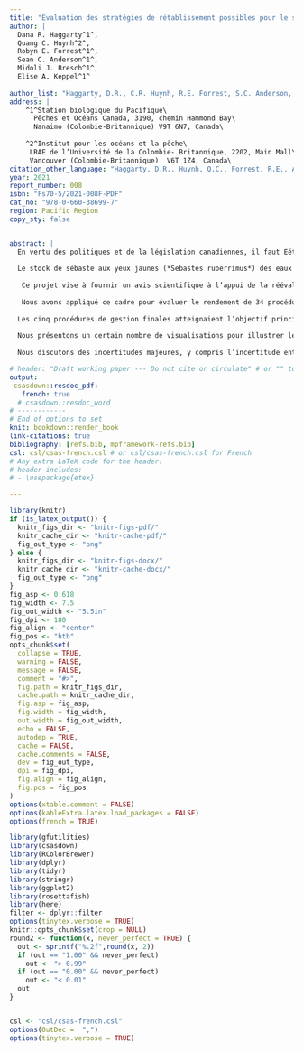 ```yaml
---
title: "Évaluation des stratégies de rétablissement possibles pour le sébaste aux yeux jaunes (*Sebastes ruberrimus*) des eaux intérieures de la Colombie-Britannique"
author: |
  Dana R. Haggarty^1^,
  Quang C. Huynh^2^,
  Robyn E. Forrest^1^,
  Sean C. Anderson^1^,
  Midoli J. Bresch^1^,
  Elise A. Keppel^1^
  
author_list: "Haggarty, D.R., C.R. Huynh, R.E. Forrest, S.C. Anderson, M.J. Bresch, et E.A. Keppel"
address: |
    ^1^Station biologique du Pacifique\
      Pêches et Océans Canada, 3190, chemin Hammond Bay\
      Nanaimo (Colombie-Britannique) V9T 6N7, Canada\
      
    ^2^Institut pour les océans et la pêche\
     LRAE de l’Université de la Colombie- Britannique, 2202, Main Mall\
     Vancouver (Colombie-Britannique)  V6T 1Z4, Canada\
citation_other_language: "Haggarty, D.R., Huynh, Q.C., Forrest, R.E., Anderson, S.C., Bresch, M.J., Keppel, E.A. 2021. Evaluation of potential rebuilding strategies for Inside Yelloweye Rockfish (*Sebastes ruberrimus*) in British Columbia. DFO Can. Sci. Advis. Sec. Res. Doc. 2021/008. vi + 141 p."
year: 2021
report_number: 008
isbn: "Fs70-5/2021-008F-PDF"
cat_no: "978-0-660-38699-7"
region: Pacific Region
copy_sty: false


abstract: |
  En vertu des politiques et de la législation canadiennes, il faut Eétablir un plan de rétablissement pour les stocks de poissons qui ont été évalués comme étant inférieurs au point de référence limite (PRL) afin de les ramener au-delà du PRL. Les plans de rétablissement doivent être fondés sur des objectifs caractérisés par 1) une cible, 2) un délai souhaité pour atteindre la cible et 3) une probabilité acceptable d’atteindre la cible. Les plans de rétablissement doivent également comprendre des mesures de gestion ou des procédures de gestion, des jalons cibles et être évalués régulièrement.
  
  Le stock de sébaste aux yeux jaunes (*Sebastes ruberrimus*) des eaux intérieures est un stock sur lequel on dispose de données limitées, présent dans la zone de gestion du poisson de fond 4B (détroit de la Reine-Charlotte, détroit de Georgie et détroit de Juan de Fuca) en Colombie-Britannique. Il a été évalué comme étant inférieur au PLR en 2010, ce qui a donné lieu à la publication d’un plan de rétablissement. Il est également inscrit en vertu de la *Loi sur les espèces en péril* comme espèce préoccupante. L’actuelle procédure de gestion pour assurer le rétablissement est un total autorisé des captures (TAC) annuel fixe de 15 tonnes métriques, qui n’a pas été réévalué depuis la dernière évaluation.
  
   Ce projet vise à fournir un avis scientifique à l’appui de la réévaluation du plan de rétablissement du sébaste aux yeux jaunes des eaux intérieures. Nous appliquons un nouveau cadre d’évaluation de la stratégie de gestion (le Cadre des procédures de gestion), récemment élaboré pour le poisson de fond de la Colombie-Britannique, afin d’évaluer le rendement des autres procédures de gestion à données limitées pour ce qui est de l’atteinte des objectifs de rétablissement. Le Cadre des procédures de gestion suit six étapes de pratiques exemplaires pour évaluer la stratégie de gestion : 1) la définition du contexte décisionnel; 2) l’établissement des objectifs et des paramètres de rendement; 3) la précision des modèles opérationnels pour représenter le système sous-jacent et calculer les paramètres de rendement; 4) la sélection des procédures de gestion possibles; 5) la réalisation de simulations en boucle fermée afin d’évaluer le rendement des procédures de gestion; 6) la présentation des résultats pour faciliter l’évaluation des compromis.
 
   Nous avons appliqué ce cadre pour évaluer le rendement de 34 procédures de gestion à données limitées pour ce qui est de l’atteinte de l’objectif principal, qui est de ramener le stock au-dessus du PRL sur 1,5 génération avec au moins une probabilité de réussite de 95 % [19 fois sur 20]. Nous avons également évalué le rendement des procédures de gestion en ce qui concerne deux autres paramètres de conservation, quatre objectifs de prises moyennes et un objectif de variabilité des prises. Pour tenir compte de l’incertitude liée à la dynamique de la population sous-jacente et aux sources de données, nous avons élaboré six scénarios de modèles opérationnels de rechange, qui différaient de par les hypothèses précises du modèle et des données. Ces scénarios de modèles opérationnels ont été divisés en un « ensemble de référence » (quatre modèles opérationnels) et un « ensemble de robustesse » (deux modèles opérationnels). Nous avons conditionné tous les modèles opérationnels aux données sur les prises observées, aux indices de l’abondance et aux données accessibles sur la composition selon l’âge. Nous avons utilisé la simulation en boucle fermée pour évaluer le rendement des procédures de gestion et nous avons éliminé celles qui ne satisfaisaient pas à un ensemble de critères de base, ce qui a laissé cinq procédures de gestion possibles : des procédures de gestion à prises constantes annuelles de 10 ou 15 tonnes et trois procédures de gestion qui ajustent le TAC en fonction de la pente relative de l’indice de l’abondance dans le relevé à la palangre sur fond dur dans les eaux intérieures.
 
  Les cinq procédures de gestion finales atteignaient l’objectif principal avec une probabilité supérieure à 0,98 (49 fois sur 50), dans les scénarios des quatre modèles opérationnels de l’ensemble de référence, surtout qu’aucun des modèles opérationnels de l’ensemble de référence n’a estimé que le stock serait inférieur au PRL en 2020. Dans les scénarios des deux modèles opérationnels de l’ensemble de robustesse, le scénario qui simulait une plus grande variabilité dans le futur relevé à la palangre sur fond dur a donné des résultats semblables à ceux des scénarios de l’ensemble de référence. Cependant, dans le scénario qui supposait un taux de mortalité naturelle plus faible pour le stock (« M faible »), toutes les procédures de gestion avaient des probabilités plus basses d’atteindre l’objectif principal, la probabilité la plus faible étant atteinte par la procédure de gestion actuelle (prises constantes de 15 tonnes).
 
  Nous présentons un certain nombre de visualisations pour illustrer les compromis entre les objectifs de conservation et de prises pour les différentes procédures de gestion dans d’autres scénarios de modèles opérationnels. Ces visualisations présentent les compromis sous forme de tableaux et de graphiques, destinés à faciliter le processus de sélection de la procédure de gestion finale. Étant donné que toutes les procédures de gestion ont atteint l’objectif principal dans les scénarios de l’ensemble de référence, il n’y avait pas de compromis important entre les objectifs de conservation et les objectifs de prises. Parmi les deux scénarios de l’ensemble de robustesse, les compromis étaient les plus évidents dans le scénario de M faible, où la probabilité d’atteindre l’objectif principal diminuait à mesure que la probabilité de prises moyennes à court terme de 10 tonnes augmentait.
 
  Nous discutons des incertitudes majeures, y compris l’incertitude entourant la mortalité naturelle, la sélectivité et les prises historiques, en notant que nous avons tenté d’en tenir compte en évaluant le rendement des procédures de gestion dans plusieurs modèles opérationnels. Nous soulignons les problèmes concernant les estimations de l’état actuel du stock de sébaste aux yeux jaunes des eaux intérieures et le rôle des points de référence dans le Cadre des procédures de gestion. Nous formulons des recommandations sur la fréquence des évaluations et suggérons des déclencheurs pour la réévaluation. Nous évaluons également le rendement des procédures de gestion en ce qui concerne le respect de deux autres critères d’évaluation pour le Comité sur la situation des espèces en péril au Canada.

# header: "Draft working paper --- Do not cite or circulate" # or "" to omit
output:
 csasdown::resdoc_pdf:
   french: true
  # csasdown::resdoc_word
# ------------
# End of options to set
knit: bookdown::render_book
link-citations: true
bibliography: [refs.bib, mpframework-refs.bib]
csl: csl/csas-french.csl # or csl/csas-french.csl for French
# Any extra LaTeX code for the header:
# header-includes:
# - \usepackage{etex}

---
```


```r
library(knitr)
if (is_latex_output()) {
  knitr_figs_dir <- "knitr-figs-pdf/"
  knitr_cache_dir <- "knitr-cache-pdf/"
  fig_out_type <- "png"
} else {
  knitr_figs_dir <- "knitr-figs-docx/"
  knitr_cache_dir <- "knitr-cache-docx/"
  fig_out_type <- "png"
}
fig_asp <- 0.618
fig_width <- 7.5
fig_out_width <- "5.5in"
fig_dpi <- 180
fig_align <- "center"
fig_pos <- "htb"
opts_chunk$set(
  collapse = TRUE,
  warning = FALSE,
  message = FALSE,
  comment = "#>",
  fig.path = knitr_figs_dir,
  cache.path = knitr_cache_dir,
  fig.asp = fig_asp,
  fig.width = fig_width,
  out.width = fig_out_width,
  echo = FALSE,
  autodep = TRUE,
  cache = FALSE,
  cache.comments = FALSE,
  dev = fig_out_type,
  dpi = fig_dpi,
  fig.align = fig_align,
  fig.pos = fig_pos
)
options(xtable.comment = FALSE)
options(kableExtra.latex.load_packages = FALSE)
options(french = TRUE)
```

```r
library(gfutilities)
library(csasdown)
library(RColorBrewer)
library(dplyr)
library(tidyr)
library(stringr)
library(ggplot2)
library(rosettafish)
library(here)
filter <- dplyr::filter
options(tinytex.verbose = TRUE)
knitr::opts_chunk$set(crop = NULL)
round2 <- function(x, never_perfect = TRUE) {
  out <- sprintf("%.2f",round(x, 2))
  if (out == "1.00" && never_perfect)
    out <- "> 0.99"
  if (out == "0.00" && never_perfect)
    out <- "< 0.01"
  out
}


csl <- "csl/csas-french.csl"
options(OutDec =  ",")
options(tinytex.verbose = TRUE)
```

